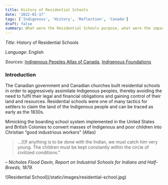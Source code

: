 ```yaml
---
title: History of Residential Schools
date: '2022-01-17'
tags: ['Indigenous', 'History', 'Reflection', 'Canada']
draft: false
summary: What were the Residential Schools purpose, what were the impacts?
---
```


_Title_: History of Residential Schools

_Language_: English

_Sources_: [Indigenous Peoples Atlas of Canada](https://indigenouspeoplesatlasofcanada.ca/article/history-of-residential-schools/#:~:text=While%20the%20federal%20residential%20school%20system%20began%20around), [Indigenous Foundations](http://indigenousfoundations.arts.ubc.ca/the_residential_school_system/#:~:text=Living%20conditions%20at%20the%20residential%20schools%20The%20purpose)

### Introduction

The Canadian government and Canadian churches built residential schools in order to aggressively assimilate Indigenous peoples, thereby avoiding the need to fulfil their legal and financial obligations and gaining control of their land and resources. Residential schools were one of many tactics for settlers to claim the land of the Indigenous people and can be traced as early as the 1830s. 

Mimicking the boarding school system implemented in the United States and British Colonies to convert masses of Indigenous and poor children into Christian “good industrious workers” (Atlas)

> …[I]f anything is to be done with the Indian, we must catch him very young. The children must be kept constantly within the circle of civilized conditions.”

– *Nicholas Flood Davin, Report on Industrial Schools for Indians and Half-Breeds, 1879.*

<div className="flex flex-wrap -mx-2 overflow-hidden xl:-mx-2">
  <div className="my-1 px-2 w-full overflow-hidden xl:my-1 xl:px-2 xl:w-1/2">
    ![Residential School](/static/images/residential-school.jpg)
  </div>
</div>